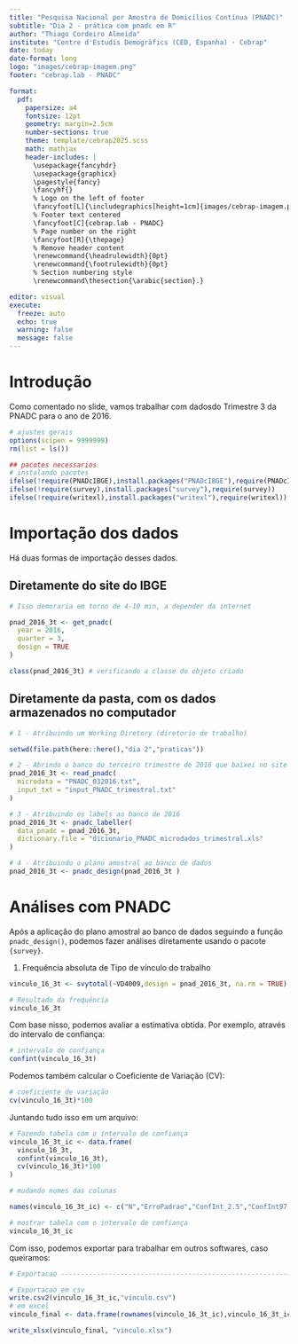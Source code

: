 ```yaml
---
title: "Pesquisa Nacional por Amostra de Domicílios Contínua (PNADC)"
subtitle: "Dia 2 - prática com pnadc em R"
author: "Thiago Cordeiro Almeida"
institute: "Centre d'Estudis Demogràfics (CED, Espanha) · Cebrap"
date: today
date-format: long
logo: "images/cebrap-imagem.png"
footer: "cebrap.lab - PNADC"

format:
  pdf:
    papersize: a4
    fontsize: 12pt
    geometry: margin=2.5cm
    number-sections: true
    theme: template/cebrap2025.scss
    math: mathjax
    header-includes: |
      \usepackage{fancyhdr}
      \usepackage{graphicx}
      \pagestyle{fancy}
      \fancyhf{}
      % Logo on the left of footer
      \fancyfoot[L]{\includegraphics[height=1cm]{images/cebrap-imagem.png}}
      % Footer text centered
      \fancyfoot[C]{cebrap.lab - PNADC}
      % Page number on the right
      \fancyfoot[R]{\thepage}
      % Remove header content
      \renewcommand{\headrulewidth}{0pt}
      \renewcommand{\footrulewidth}{0pt}
      % Section numbering style
      \renewcommand\thesection{\arabic{section}.}

editor: visual
execute:
  freeze: auto
  echo: true
  warning: false
  message: false
---
```


# Introdução

Como comentado no slide, vamos trabalhar com dadosdo Trimestre 3 da PNADC para o ano de 2016.

```r

# ajustes gerais
options(scipen = 9999999)
rm(list = ls())

## pacotes necessarios
# instalando pacotes
ifelse(!require(PNADcIBGE),install.packages("PNADcIBGE"),require(PNADcIBGE))
ifelse(!require(survey),install.packages("survey"),require(survey))
ifelse(!require(writexl),install.packages("writexl"),require(writexl))

```

# Importação dos dados

Há duas formas de importação desses dados.

## Diretamente do site do IBGE

```r

# Isso demoraria em torno de 4-10 min, a depender da internet

pnad_2016_3t <- get_pnadc(
  year = 2016,
  quarter = 3,
  design = TRUE
)

class(pnad_2016_3t) # verificando a classe do objeto criado

```

## Diretamente da pasta, com os dados armazenados no computador

```r
# 1 - Atribuindo um Working Diretory (diretorio de trabalho)

setwd(file.path(here::here(),"dia 2","praticas"))

# 2 - Abrindo o banco do terceiro trimestre de 2016 que baixei no site do IBGE
pnad_2016_3t <- read_pnadc(
  microdata = "PNADC_032016.txt",
  input_txt = "input_PNADC_trimestral.txt"
)

# 3 - Atribuindo os labels ao banco de 2016
pnad_2016_3t <- pnadc_labeller(
  data_pnadc = pnad_2016_3t,
  dictionary.file = "dicionario_PNADC_microdados_trimestral.xls"
)

# 4 - Atribuindo o plano amostral ao banco de dados
pnad_2016_3t <- pnadc_design(pnad_2016_3t )
```

# Análises com PNADC

Após a aplicação do plano amostral ao banco de dados seguindo a função `pnadc_design()`, podemos fazer análises diretamente usando o pacote `{survey}`.

1.  Frequência absoluta de Tipo de vínculo do trabalho

```r
vinculo_16_3t <- svytotal(~VD4009,design = pnad_2016_3t, na.rm = TRUE)

# Resultado da frequência
vinculo_16_3t
```

Com base nisso, podemos avaliar a estimativa obtida. Por exemplo, através do intervalo de confiança:

```r
# intervalo de confiança
confint(vinculo_16_3t)
```

Podemos também calcular o Coeficiente de Variação (CV):

```r
# coeficiente de variação
cv(vinculo_16_3t)*100
```

Juntando tudo isso em um arquivo:

```r
# Fazendo tabela com o intervalo de confiança
vinculo_16_3t_ic <- data.frame(
  vinculo_16_3t,
  confint(vinculo_16_3t),
  cv(vinculo_16_3t)*100
)

# mudando nomes das colunas

names(vinculo_16_3t_ic) <- c("N","ErroPadrao","ConfInt_2.5","ConfInt97.5","CV")

# mostrar tabela com o intervalo de confiança
vinculo_16_3t_ic
```

Com isso, podemos exportar para trabalhar em outros softwares, caso queiramos:

```r
# Exportacao --------------------------------------------------------------

# Exportacao em csv
write.csv2(vinculo_16_3t_ic,"vinculo.csv")
# em excel
vinculo_final <- data.frame(rownames(vinculo_16_3t_ic),vinculo_16_3t_ic)

write_xlsx(vinculo_final, "vinculo.xlsx")
```
